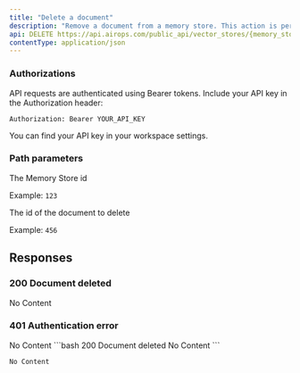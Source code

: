 ```yaml
---
title: "Delete a document"
description: "Remove a document from a memory store. This action is permanent and cannot be undone."
api: DELETE https://api.airops.com/public_api/vector_stores/{memory_store_id}/vector_store_documents/{memory_store_document_id}
contentType: application/json
---
```


### Authorizations
<ParamField header="Authorization" type="string" required>
API requests are authenticated using Bearer tokens. Include your API key in the Authorization header:

`Authorization: Bearer YOUR_API_KEY`

You can find your API key in your workspace settings.
</ParamField>

### Path parameters
<ParamField path="memory_store_id" type="string" required>
The Memory Store id

Example: `123`
</ParamField>

<ParamField path="memory_store_document_id" type="string" required>
The id of the document to delete

Example: `456`
</ParamField>


## Responses

### 200 Document deleted
<Expandable>
No Content
</Expandable>

### 401 Authentication error
<Expandable>
No Content
</Expandable>

<ResponseExample>
```bash 200 Document deleted
No Content
```

```bash 401 Authentication error
No Content
```
</ResponseExample>
